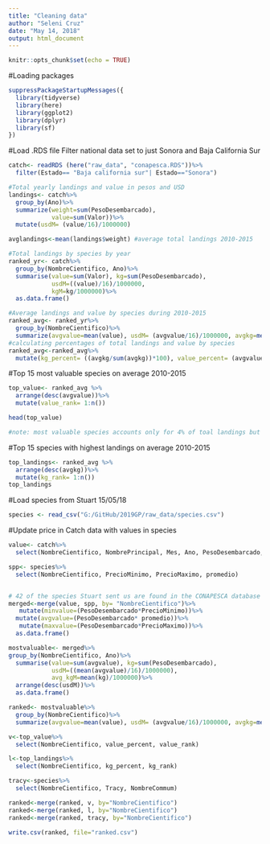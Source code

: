 ```yaml
---
title: "Cleaning data"
author: "Seleni Cruz"
date: "May 14, 2018"
output: html_document
---
```


```r
knitr::opts_chunk$set(echo = TRUE)
```

#Loading packages
```r
suppressPackageStartupMessages({
  library(tidyverse)
  library(here)
  library(ggplot2)
  library(dplyr)
  library(sf)
})
```

#Load .RDS file 
Filter national data set to just Sonora and Baja California Sur
```r
catch<- readRDS (here("raw_data", "conapesca.RDS"))%>%
  filter(Estado== "Baja california sur"| Estado=="Sonora")

#Total yearly landings and value in pesos and USD
landings<- catch%>%
  group_by(Ano)%>%
  summarize(weight=sum(PesoDesembarcado),
            value=sum(Valor))%>%
  mutate(usdM= (value/16)/1000000)

avglandings<-mean(landings$weight) #average total landings 2010-2015

#Total landings by species by year
ranked_yr<- catch%>%
  group_by(NombreCientifico, Ano)%>%
  summarise(value=sum(Valor), kg=sum(PesoDesembarcado),
            usdM=((value)/16)/1000000,
            kgM=kg/1000000)%>%
  as.data.frame()

#Average landings and value by species during 2010-2015
ranked_avg<- ranked_yr%>%
  group_by(NombreCientifico)%>%
  summarize(avgvalue=mean(value), usdM= (avgvalue/16)/1000000, avgkg=mean(kg))
#calculating percentages of total landings and value by species 
ranked_avg<-ranked_avg%>%
  mutate(kg_percent= ((avgkg/sum(avgkg))*100), value_percent= (avgvalue/sum(avgvalue)*100))

```

#Top 15 most valuable species on average 2010-2015
```r
top_value<- ranked_avg %>%
  arrange(desc(avgvalue))%>%
  mutate(value_rank= 1:n())

head(top_value)

#note: most valuable species accounts only for 4% of toal landings but accounts for 28% of value. top 4 species are shrimps
```


#Top 15 species with highest landings on average 2010-2015
```r
top_landings<- ranked_avg %>%
  arrange(desc(avgkg))%>%
  mutate(kg_rank= 1:n())
top_landings

```


#Load species from Stuart 15/05/18

```r
species <- read_csv("G:/GitHub/2019GP/raw_data/species.csv")

```

#Update price in Catch data with values in species 

```r
value<- catch%>%
  select(NombreCientifico, NombrePrincipal, Mes, Ano, PesoDesembarcado, Precio)

spp<- species%>%
  select(NombreCientifico, PrecioMinimo, PrecioMaximo, promedio)


# 42 of the species Stuart sent us are found in the CONAPESCA database 
merged<-merge(value, spp, by= "NombreCientifico")%>%
   mutate(minvalue=(PesoDesembarcado*PrecioMinimo))%>%
  mutate(avgvalue=(PesoDesembarcado* promedio))%>%
   mutate(maxvalue=(PesoDesembarcado*PrecioMaximo))%>%
  as.data.frame()

mostvaluable<- merged%>%
group_by(NombreCientifico, Ano)%>%
  summarise(value=sum(avgvalue), kg=sum(PesoDesembarcado),
            usdM=((mean(avgvalue)/16)/1000000),
            avg_kgM=mean(kg)/1000000)%>%
  arrange(desc(usdM))%>%
  as.data.frame()

ranked<- mostvaluable%>%
  group_by(NombreCientifico)%>%
  summarize(avgvalue=mean(value), usdM= (avgvalue/16)/1000000, avgkg=mean(kg))

v<-top_value%>%
  select(NombreCientifico, value_percent, value_rank)

l<-top_landings%>%
  select(NombreCientifico, kg_percent, kg_rank)

tracy<-species%>%
  select(NombreCientifico, Tracy, NombreCommum)

ranked<-merge(ranked, v, by="NombreCientifico")
ranked<-merge(ranked, l, by="NombreCientifico")
ranked<-merge(ranked, tracy, by="NombreCientifico")

write.csv(ranked, file="ranked.csv")



```













